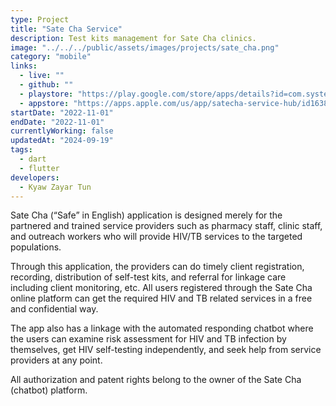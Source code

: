 ---
type: Project
title: "Sate Cha Service"
description: Test kits management for Sate Cha clinics.
image: "../../../public/assets/images/projects/sate_cha.png"
category: "mobile"
links:
  - live: ""
  - github: ""
  - playstore: "https://play.google.com/store/apps/details?id=com.systematic.cpi"
  - appstore: "https://apps.apple.com/us/app/satecha-service-hub/id1638288355"
startDate: "2022-11-01"
endDate: "2022-11-01"
currentlyWorking: false
updatedAt: "2024-09-19"
tags:
  - dart
  - flutter
developers:
  - Kyaw Zayar Tun
---

Sate Cha (“Safe” in English) application is designed merely for the partnered and trained service providers such as pharmacy staff, clinic staff, and outreach workers who will provide HIV/TB services to the targeted populations.

Through this application, the providers can do timely client registration, recording, distribution of self-test kits, and referral for linkage care including client monitoring, etc. All users registered through the Sate Cha online platform can get the required HIV and TB related services in a free and confidential way.

The app also has a linkage with the automated responding chatbot where the users can examine risk assessment for HIV and TB infection by themselves, get HIV self-testing independently, and seek help from service providers at any point.

All authorization and patent rights belong to the owner of the Sate Cha (chatbot) platform.
